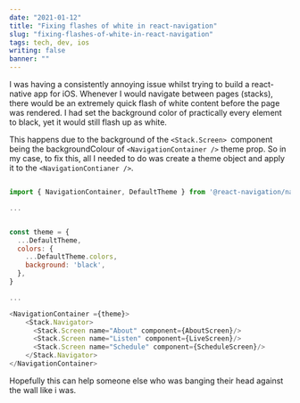 ```yaml
---
date: "2021-01-12"
title: "Fixing flashes of white in react-navigation"
slug: "fixing-flashes-of-white-in-react-navigation"
tags: tech, dev, ios
writing: false
banner: ""
---
```


I was having a consistently annoying issue whilst trying to build a react-native app for iOS. Whenever I would navigate between pages (stacks), there would be an extremely quick flash of white content before the page was rendered. I had set the background color of practically every element to black, yet it would still flash up as white.

This happens due to the background of the `<Stack.Screen> `component being the backgroundColour of `<NavigationContainer />` theme prop. So in my case, to fix this, all I needed to do was create a theme object and apply it to the `<NavigationContianer />`.

```js

import { NavigationContainer, DefaultTheme } from '@react-navigation/native';

...


const theme = {
  ...DefaultTheme,
  colors: {
    ...DefaultTheme.colors,
    background: 'black',
  },
}

...

<NavigationContainer ={theme}>
	<Stack.Navigator>
	  <Stack.Screen name="About" component={AboutScreen}/>
	  <Stack.Screen name="Listen" component={LiveScreen}/>
	  <Stack.Screen name="Schedule" component={ScheduleScreen}/>
	</Stack.Navigator>
</NavigationContainer>

```

Hopefully this can help someone else who was banging their head against the wall like i was.
